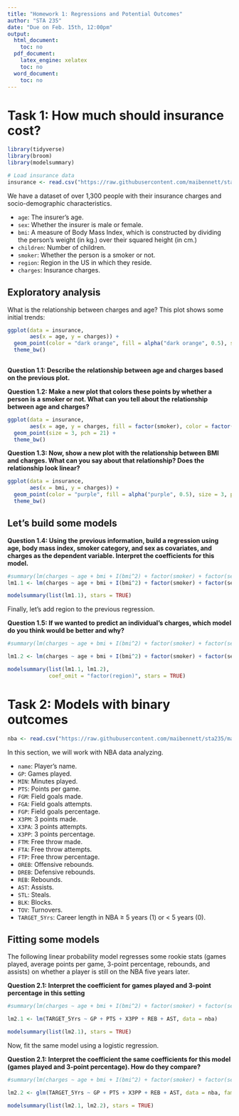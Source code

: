 ```yaml
---
title: "Homework 1: Regressions and Potential Outcomes"
author: "STA 235"
date: "Due on Feb. 15th, 12:00pm"
output: 
  html_document: 
    toc: no
  pdf_document: 
    latex_engine: xelatex
    toc: no
  word_document: 
    toc: no
---
```


# Task 1: How much should insurance cost?

```r
library(tidyverse)
library(broom)
library(modelsummary)

# Load insurance data
insurance <- read.csv("https://raw.githubusercontent.com/maibennett/sta235/main/exampleSite/content/Assignments/Homework1/data/insurance.csv")
```

We have a dataset of over 1,300 people with their insurance charges and socio-demographic characteristics.

- `age`: The insurer's age.
- `sex`: Whether the insurer is male or female.
- `bmi`: A measure of Body Mass Index, which is constructed by dividing the person's weight (in kg.) over their squared height (in cm.)
- `children`: Number of children. 
- `smoker`: Whether the person is a smoker or not.
- `region`: Region in the US in which they reside.
- `charges`: Insurance charges.

## Exploratory analysis

What is the relationship between charges and age? This plot shows some initial trends:

```r
ggplot(data = insurance, 
       aes(x = age, y = charges)) +
  geom_point(color = "dark orange", fill = alpha("dark orange", 0.5), size = 3, pch = 21) +
  theme_bw()
  
```

**Question 1.1: Describe the relationship between age and charges based on the previous plot.**


**Question 1.2: Make a new plot that colors these points by whether a person is a smoker or not. What can you tell about the relationship between age and charges?**

```r
ggplot(data = insurance, 
       aes(x = age, y = charges, fill = factor(smoker), color = factor(smoker))) +
  geom_point(size = 3, pch = 21) +
  theme_bw()
```


**Question 1.3: Now, show a new plot with the relationship between BMI and charges. What can you say about that relationship? Does the relationship look linear?**

```r
ggplot(data = insurance, 
       aes(x = bmi, y = charges)) +
  geom_point(color = "purple", fill = alpha("purple", 0.5), size = 3, pch = 21) +
  theme_bw()
```

## Let's build some models

**Question 1.4: Using the previous information, build a regression using age, body mass index, smoker category, and sex as covariates, and charges as the dependent variable. Interpret the coefficients for this model.**
```r
#summary(lm(charges ~ age + bmi + I(bmi^2) + factor(smoker) + factor(sex), data = insurance))
lm1.1 <- lm(charges ~ age + bmi + I(bmi^2) + factor(smoker) + factor(sex), data = insurance)

modelsummary(list(lm1.1), stars = TRUE)
```


Finally, let's add region to the previous regression. 

**Question 1.5: If we wanted to predict an individual's charges, which model do you think would be better and why?** 
```r
#summary(lm(charges ~ age + bmi + I(bmi^2) + factor(smoker) + factor(sex) + factor(region), data = insurance))

lm1.2 <- lm(charges ~ age + bmi + I(bmi^2) + factor(smoker) + factor(sex) + factor(region), data = insurance)

modelsummary(list(lm1.1, lm1.2),
             coef_omit = "factor(region)", stars = TRUE)
```


# Task 2: Models with binary outcomes

```r
nba <- read.csv("https://raw.githubusercontent.com/maibennett/sta235/main/exampleSite/content/Assignments/Homework1/data/nba.csv")
```

In this section, we will work with NBA data analyzing.

- `name`: Player's name.
- `GP`: Games played.
- `MIN`: Minutes played.
- `PTS`: Points per game. 
- `FGM`: Field goals made.
- `FGA`: Field goals attempts.
- `FGP`: Field goals percentage.
- `X3PM`: 3 points made.
- `X3PA`: 3 points attempts.
- `X3PP`: 3 points percentage.
- `FTM`: Free throw made.
- `FTA`: Free throw attempts.
- `FTP`: Free throw percentage.
- `OREB`: Offensive rebounds.
- `DREB`: Defensive rebounds.
- `REB`: Rebounds.
- `AST`: Assists.
- `STL`: Steals.
- `BLK`: Blocks.
- `TOV`: Turnovers.
- `TARGET_5Yrs`: Career length in NBA $\geq$ 5 years (1) or $<$ 5 years (0).


## Fitting some models
The following linear probability model regresses some rookie stats (games played, average points per game, 3-point percentage, rebounds, and assists) on whether a player is still on the NBA five years later.   

**Question 2.1: Interpret the coefficient for games played and 3-point percentage in this setting**

```r
#summary(lm(charges ~ age + bmi + I(bmi^2) + factor(smoker) + factor(sex) + factor(region), data = insurance))

lm2.1 <- lm(TARGET_5Yrs ~ GP + PTS + X3PP + REB + AST, data = nba)

modelsummary(list(lm2.1), stars = TRUE)
```


Now, fit the same model using a logistic regression.

**Question 2.1: Interpret the coefficient the same coefficients for this model (games played and 3-point percentage). How do they compare?**
```r
#summary(lm(charges ~ age + bmi + I(bmi^2) + factor(smoker) + factor(sex) + factor(region), data = insurance))

lm2.2 <- glm(TARGET_5Yrs ~ GP + PTS + X3PP + REB + AST, data = nba, family = binomial)

modelsummary(list(lm2.1, lm2.2), stars = TRUE)
```